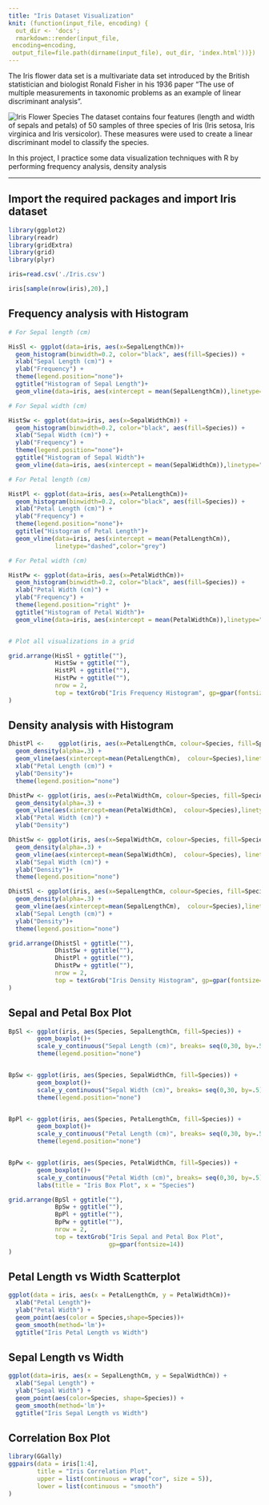 ```yaml
---
title: "Iris Dataset Visualization"
knit: (function(input_file, encoding) {
  out_dir <- 'docs';
  rmarkdown::render(input_file,
 encoding=encoding,
 output_file=file.path(dirname(input_file), out_dir, 'index.html'))})
---
```


The Iris flower data set is a multivariate data set introduced by the British statistician and biologist Ronald Fisher in his 1936 paper "The use of multiple measurements in taxonomic problems as an example of linear discriminant analysis".

![Iris Flower Species](./flowers.png)
The dataset contains four features (length and width of sepals and petals) of 50 samples of three species of Iris (Iris setosa, Iris virginica and Iris versicolor). These measures were used to create a linear discriminant model to classify the species.

In this project, I practice some data visualization techniques with R by performing frequency analysis, density analysis

---

## Import the required packages and import Iris dataset

```r

library(ggplot2)
library(readr)
library(gridExtra)
library(grid)
library(plyr)

iris=read.csv('./Iris.csv')

iris[sample(nrow(iris),20),]

```

## Frequency analysis with Histogram

```r

# For Sepal length (cm)

HisSl <- ggplot(data=iris, aes(x=SepalLengthCm))+
  geom_histogram(binwidth=0.2, color="black", aes(fill=Species)) + 
  xlab("Sepal Length (cm)") +
  ylab("Frequency") +
  theme(legend.position="none")+
  ggtitle("Histogram of Sepal Length")+
  geom_vline(data=iris, aes(xintercept = mean(SepalLengthCm)),linetype="dashed",color="grey")

# For Sepal width (cm)

HistSw <- ggplot(data=iris, aes(x=SepalWidthCm)) +
  geom_histogram(binwidth=0.2, color="black", aes(fill=Species)) + 
  xlab("Sepal Width (cm)") +  
  ylab("Frequency") +
  theme(legend.position="none")+
  ggtitle("Histogram of Sepal Width")+
  geom_vline(data=iris, aes(xintercept = mean(SepalWidthCm)),linetype="dashed",color="grey")

# For Petal length (cm)

HistPl <- ggplot(data=iris, aes(x=PetalLengthCm))+
  geom_histogram(binwidth=0.2, color="black", aes(fill=Species)) + 
  xlab("Petal Length (cm)") +  
  ylab("Frequency") +
  theme(legend.position="none")+
  ggtitle("Histogram of Petal Length")+
  geom_vline(data=iris, aes(xintercept = mean(PetalLengthCm)),
             linetype="dashed",color="grey")

# For Petal width (cm)

HistPw <- ggplot(data=iris, aes(x=PetalWidthCm))+
  geom_histogram(binwidth=0.2, color="black", aes(fill=Species)) + 
  xlab("Petal Width (cm)") +  
  ylab("Frequency") + 
  theme(legend.position="right" )+
  ggtitle("Histogram of Petal Width")+
  geom_vline(data=iris, aes(xintercept = mean(PetalWidthCm)),linetype="dashed",color="grey")


# Plot all visualizations in a grid

grid.arrange(HisSl + ggtitle(""),
             HistSw + ggtitle(""),
             HistPl + ggtitle(""),
             HistPw + ggtitle(""),
             nrow = 2,
             top = textGrob("Iris Frequency Histogram", gp=gpar(fontsize=14))
)

```

## Density analysis with Histogram

```r

DhistPl <-    ggplot(iris, aes(x=PetalLengthCm, colour=Species, fill=Species)) +
  geom_density(alpha=.3) +
  geom_vline(aes(xintercept=mean(PetalLengthCm),  colour=Species),linetype="dashed",color="grey", size=1)+
  xlab("Petal Length (cm)") +  
  ylab("Density")+
  theme(legend.position="none")

DhistPw <- ggplot(iris, aes(x=PetalWidthCm, colour=Species, fill=Species)) +
  geom_density(alpha=.3) +
  geom_vline(aes(xintercept=mean(PetalWidthCm),  colour=Species),linetype="dashed",color="grey", size=1)+
  xlab("Petal Width (cm)") +  
  ylab("Density")

DhistSw <- ggplot(iris, aes(x=SepalWidthCm, colour=Species, fill=Species)) +
  geom_density(alpha=.3) +
  geom_vline(aes(xintercept=mean(SepalWidthCm),  colour=Species), linetype="dashed",color="grey", size=1)+
  xlab("Sepal Width (cm)") +  
  ylab("Density")+
  theme(legend.position="none")

DhistSl <- ggplot(iris, aes(x=SepalLengthCm, colour=Species, fill=Species)) +
  geom_density(alpha=.3) +
  geom_vline(aes(xintercept=mean(SepalLengthCm),  colour=Species),linetype="dashed", color="grey", size=1)+
  xlab("Sepal Length (cm)") +  
  ylab("Density")+
  theme(legend.position="none")

grid.arrange(DhistSl + ggtitle(""),
             DhistSw + ggtitle(""),
             DhistPl + ggtitle(""),
             DhistPw + ggtitle(""),
             nrow = 2,
             top = textGrob("Iris Density Histogram", gp=gpar(fontsize=14))
)

```

## Sepal and Petal Box Plot

```r

BpSl <- ggplot(iris, aes(Species, SepalLengthCm, fill=Species)) + 
        geom_boxplot()+
        scale_y_continuous("Sepal Length (cm)", breaks= seq(0,30, by=.5))+
        theme(legend.position="none")


BpSw <- ggplot(iris, aes(Species, SepalWidthCm, fill=Species)) + 
        geom_boxplot()+
        scale_y_continuous("Sepal Width (cm)", breaks= seq(0,30, by=.5))+
        theme(legend.position="none")


BpPl <- ggplot(iris, aes(Species, PetalLengthCm, fill=Species)) + 
        geom_boxplot()+
        scale_y_continuous("Petal Length (cm)", breaks= seq(0,30, by=.5))+
        theme(legend.position="none")


BpPw <- ggplot(iris, aes(Species, PetalWidthCm, fill=Species)) + 
        geom_boxplot()+
        scale_y_continuous("Petal Width (cm)", breaks= seq(0,30, by=.5))+
        labs(title = "Iris Box Plot", x = "Species")

grid.arrange(BpSl + ggtitle(""),
             BpSw + ggtitle(""),
             BpPl + ggtitle(""),
             BpPw + ggtitle(""),
             nrow = 2,
             top = textGrob("Iris Sepal and Petal Box Plot", 
                            gp=gpar(fontsize=14))
)
```

## Petal Length vs Width Scatterplot

```r

ggplot(data = iris, aes(x = PetalLengthCm, y = PetalWidthCm))+
  xlab("Petal Length")+
  ylab("Petal Width") +
  geom_point(aes(color = Species,shape=Species))+
  geom_smooth(method='lm')+
  ggtitle("Iris Petal Length vs Width")
```

## Sepal Length vs Width

```r

ggplot(data=iris, aes(x = SepalLengthCm, y = SepalWidthCm)) +
  xlab("Sepal Length") + 
  ylab("Sepal Width") +
  geom_point(aes(color=Species, shape=Species)) +
  geom_smooth(method='lm')+
  ggtitle("Iris Sepal Length vs Width")
```

## Correlation Box Plot

```r

library(GGally)
ggpairs(data = iris[1:4],
        title = "Iris Correlation Plot",
        upper = list(continuous = wrap("cor", size = 5)), 
        lower = list(continuous = "smooth")
)
```

